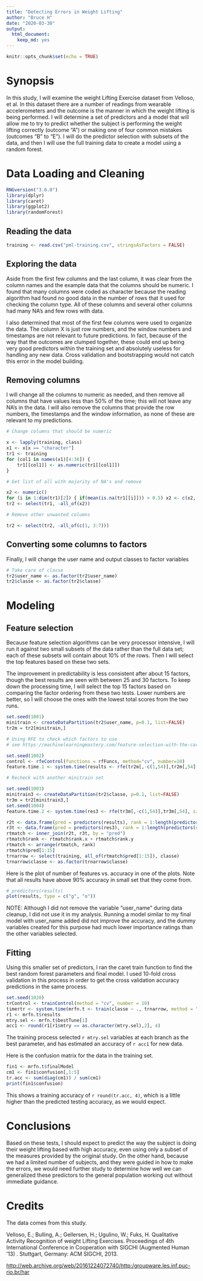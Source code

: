 ```yaml
---
title: "Detecting Errors in Weight Lifting"
author: "Bruce H"
date: "2020-03-30"
output: 
  html_document: 
    keep_md: yes
---
```


```r
knitr::opts_chunk$set(echo = TRUE)
```

# Synopsis

In this study, I will examine the weight Lifting Exercise dataset from Velloso, et al.  In this dataset there are a number of readings from wearable accelerometers and the outcome is the manner in which the weight lifting is being performed.  I will determine a set of predictors and a model that will allow me to try to predict whether the subject is performing the weight lifting correctly (outcome "A") or making one of four common mistakes (outcomes "B" to "E").  I will do the predictor selection with subsets of the data, and then I will use the full training data to create a model using a random forest.


# Data Loading and Cleaning


```r
RNGversion("3.6.0")
library(dplyr)
library(caret)
library(ggplot2)
library(randomForest)
```

## Reading the data

```r
training <- read.csv("pml-training.csv", stringsAsFactors = FALSE)
```

## Exploring the data

Aside from the first few columns and the last column, it was clear from the column names and the example data that the columns should be numeric.  I found that many columns were coded as character because the reading algorithm had found no good data in the number of rows that it used for checking the column type.  All of these columns and several other columns had many NA's and few rows with data.

I also determined that most of the first few columns were used to organize the data.  The column X is just row numbers, and the window numbers and timestamps are not relevant to future predictions.  In fact, because of the way that the outcomes are clumped together, these could end up being very good predictors within the training set and absolutely useless for handling any new data.  Cross validation and bootstrapping would not catch this error in the model building.

## Removing columns

I will change all the columns to numeric as needed, and then remove all columns that have values less than 50% of the time; this will not leave any NA's in the data.  I will also remove the columns that provide the row numbers, the timestamps and the window information, as none of these are relevant to my predictions.

```r

# Change columns that should be numeric

x <- lapply(training, class)
x1 <- x[x == "character"]
tr1 <- training
for (col1 in names(x1)[4:36]) {
    tr1[[col1]] <- as.numeric(tr1[[col1]])
}

# Get list of all with majority of NA's and remove

x2 <- numeric()
for (i in 1:dim(tr1)[2]) { if(mean(is.na(tr1[[i]])) > 0.5) x2 <- c(x2, i)}
tr2 <- select(tr1, -all_of(x2))

# Remove other unwanted columns

tr2 <- select(tr2, -all_of(c(1, 3:7)))
```

## Converting some columns to factors

Finally, I will change the user name and output classes to factor variables

```r
# Take care of classe
tr2$user_name <- as.factor(tr2$user_name)
tr2$classe <- as.factor(tr2$classe)
```


# Modeling

## Feature selection

Because feature selection algorithms can be very processor intensive, I will run it against two small subsets of the data rather than the full data set; each of these subsets will contain about 10% of the rows.  Then I will select the top features based on these two sets.

The improvement in predictability is less consistent after about 15 factors, though the best results are seen with between 25 and 30 factors.  To keep down the processing time, I will select the top 15 factors based on comparing the factor ordering from these two tests.  Lower numbers are better, so I will choose the ones with the lowest total scores from the two runs.

```r
set.seed(1001)
minitrain <- createDataPartition(tr2$user_name, p=0.1, list=FALSE)
tr2m = tr2[minitrain,]
```

```r
# Using RFE to check which factors to use
# see https://machinelearningmastery.com/feature-selection-with-the-caret-r-package/

set.seed(1002)
control <- rfeControl(functions = rfFuncs, method="cv", number=10)
feature.time.1 <- system.time(results <- rfe(tr2m[,-c(1,54)],tr2m[,54], sizes = c(8:30), rfeControl = control))
```

```r
# Recheck with another minitrain set

set.seed(1003)
minitrain3 <- createDataPartition(tr2$classe, p=0.1, list=FALSE)
tr3m = tr2[minitrain3,]
set.seed(1004)
feature.time.2 <- system.time(res3 <- rfe(tr3m[,-c(1,54)],tr3m[,54], sizes = c(8:30), rfeControl = control))
```

```r
r2t <- data.frame(pred = predictors(results), rank = 1:length(predictors(results)))
r3t <- data.frame(pred = predictors(res3), rank = 1:length(predictors(res3)))
rtmatch <- inner_join(r2t, r3t, by = "pred")
rtmatch$rank <- rtmatch$rank.x + rtmatch$rank.y
rtmatch <- arrange(rtmatch, rank)
rtmatch$pred[1:15]
trnarrow <- select(training, all_of(rtmatch$pred[1:15]), classe)
trnarrow$classe <- as.factor(trnarrow$classe)
```

Here is the plot of number of features vs. accuracy in one of the plots.  Note that all results have above 90% accuracy in small set that they come from.

```r
# predictors(results)
plot(results, type = c("g", "o"))
```

NOTE: Although I did not remove the variable "user_name" during data cleanup, I did not use it in my analysis.  Running a model similar to my final model with user_name added did not improve the accuracy, and the dummy variables created for this purpose had much lower importance ratings than the other variables selected.

## Fitting

Using this smaller set of predictors, I ran the caret train function to find the best random forest parameters and final model.  I used 10-fold cross validation in this process in order to get the cross validation accuracy predictions in the same process.

```r
set.seed(1020)
trControl <- trainControl(method = "cv", number = 10)
timertr <- system.time(mrfn.t <- train(classe ~ ., trnarrow, method = "rf", trControl = trControl))
r1 <- mrfn.t$results
mtry.sel <- mrfn.t$bestTune[1]
acc1 <- round(r1[r1$mtry == as.character(mtry.sel),2], 4)
```

The training process selected `r mtry.sel` variables at each branch as the best parameter, and has estimated an accuracy of `r acc1` for new data.

Here is the confusion matrix for the data in the training set.

```r
fin1 <- mrfn.t$finalModel
cm1 <- fin1$confusion[,1:5]
tr.acc <- sum(diag(cm1)) / sum(cm1)
print(fin1$confusion)

```

This shows a training accuracy of `r round(tr.acc, 4)`, which is a little higher than the predicted testing accuracy, as we would expect.

# Conclusions

Based on these tests, I should expect to predict the way the subject is doing their weight lifting based with high accuracy, even using only a subset of the measures provided by the original study.  On the other hand, because we had a limited number of subjects, and they were guided in how to make the errors, we would need further study to determine how well we can generalized these predictors to the general population working out without immediate guidance.

# Credits

The data comes from this study.

Velloso, E.; Bulling, A.; Gellersen, H.; Ugulino, W.; Fuks, H. Qualitative Activity Recognition of weight Lifting Exercises. Proceedings of 4th International Conference in Cooperation with SIGCHI (Augmented Human '13) . Stuttgart, Germany: ACM SIGCHI, 2013. 

<http://web.archive.org/web/20161224072740/http:/groupware.les.inf.puc-rio.br/har>
